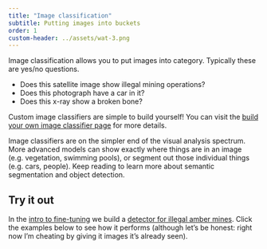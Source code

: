 ```yaml
---
title: "Image classification"
subtitle: Putting images into buckets
order: 1
custom-header: ../assets/wat-3.png
---
```


<div style="display: none;">

![](../assets/wat-3.png)

</div>


Image classification allows you to put images into category. Typically these are yes/no questions.

* Does this satellite image show illegal mining operations?
* Does this photograph have a car in it?
* Does this x-ray show a broken bone?

Custom image classifiers are simple to build yourself! You can visit the [build your own image classifier page](../diy/image-classification.qmd) for more details.

Image classifiers are on the simpler end of the visual analysis spectrum. More advanced models can show exactly where things are in an image (e.g. vegetation, swimming pools), or segment out those individual things (e.g. cars, people). Keep reading to learn more about semantic segmentation and object detection.

## Try it out

In the [intro to fine-tuning](../intro/fine-tune-model.qmd) we build a [detector for illegal amber mines](https://huggingface.co/spaces/wendys-llc/wendys-llc-amber-mines). Click the examples below to see how it performs (although let's be honest: right now I'm cheating by giving it images it's already seen).

<script
	type="module"
	src="https://gradio.s3-us-west-2.amazonaws.com/3.22.1/gradio.js"
></script>

<gradio-app src="https://wendys-llc-wendys-llc-amber-mines.hf.space"></gradio-app>

